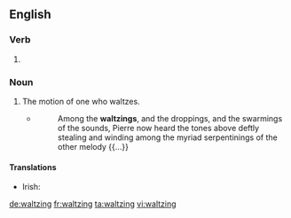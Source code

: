 ==English==

===Verb===
{{head|en|present participle}}

# {{inflection of|waltz||pres|part|lang=en}}

===Noun===
{{en-noun}}

# The motion of one who waltzes.
#* {{w|Herman Melville}}
#*: Among the '''waltzings''', and the droppings, and the swarmings of the sounds, Pierre now heard the tones above deftly stealing and winding among the myriad serpentinings of the other melody {{...}}

====Translations====
{{trans-top|the motion of one who waltzes}}
* Irish: {{t|ga|válsáil|f}}
{{trans-mid}}
{{trans-bottom}}

[[de:waltzing]]
[[fr:waltzing]]
[[ta:waltzing]]
[[vi:waltzing]]